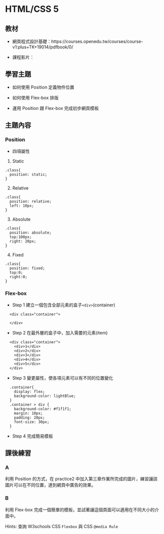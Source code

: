 # HTML/CSS 5 {#htmlcss5}

## 教材

  * 網頁程式設計基礎：https://courses.openedu.tw/courses/course-v1:plus+TK+19014/pdfbook/0/

  * 課程影片：
  
  
## 學習主題

  * 如何使用 Position 定義物件位置 
  
  * 如何使用 Flex-box 排版
  
  * 運用 Position 跟 Flex-box 完成初步網頁模板
  
## 主題內容

### Position

  * 四項屬性
    
  1. Static
    
```
.class{
  position: static;
}

```
  2. Relative 

```
.class{
  position: relative;
  left: 10px;
}

```
  3. Absolute 

```
.class{
  position: absolute;
  top:100px;
  right: 20px;
}

```
  4. Fixed

```
.class{
  position: fixed;
  top:0;
  right:0;
}

```

### Flex-box 

  * Step 1 建立一個包含全部元素的盒子`<div>`(container)
  
```
  <div class="container">
  
  </div>
```
  * Step 2 在最外層的盒子中，加入需要的元素(item)
  
```
  <div class="container">
    <div>1</div>
    <div>2</div>
    <div>3</div>
    <div>4</div>
    <div>5</div>
  </div>
```

  * Step 3 變更屬性，使各項元素可以有不同的位置變化

```
  .container{
    display: flex;
    background-color: lightBlue;
  }
  .container > div {
    background-color: #f1f1f1;
    margin: 10px;
    padding: 20px;
    font-size: 30px;
  }
```
  * Step 4 完成簡易模板


## 課後練習

### A

利用 Position 的方式，在 practice2 中加入第三章作業所完成的圖片，練習讓該圖片可以在不同位置，達到網頁中廣告的效果。


### B

利用 Flex-box 完成一個簡單的模板，並試著讓這個頁面可以適用在不同大小的介面中。

Hints: 查詢 W3schools CSS `Flexbox` 與 CSS `@media Rule`

